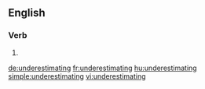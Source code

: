 
==English==

===Verb===
{{head|en}}

# {{present participle of|underestimate|lang=en}}

[[de:underestimating]]
[[fr:underestimating]]
[[hu:underestimating]]
[[simple:underestimating]]
[[vi:underestimating]]